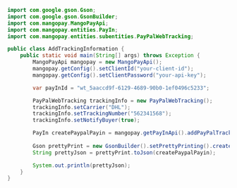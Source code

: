 ```java Java 
import com.google.gson.Gson;
import com.google.gson.GsonBuilder;
import com.mangopay.MangoPayApi;
import com.mangopay.entities.PayIn;
import com.mangopay.entities.subentities.PayPalWebTracking;

public class AddTrackingInformation {
    public static void main(String[] args) throws Exception {
        MangoPayApi mangopay = new MangoPayApi();
        mangopay.getConfig().setClientId("your-client-id");
        mangopay.getConfig().setClientPassword("your-api-key");

        var payInId = "wt_5aaccd9f-6129-4689-90b0-1ef0496c5233";

        PayPalWebTracking trackingInfo = new PayPalWebTracking();
        trackingInfo.setCarrier("DHL");
        trackingInfo.setTrackingNumber("562341568");
        trackingInfo.setNotifyBuyer(true);

        PayIn createPaypalPayin = mangopay.getPayInApi().addPayPalTrackingInformation(payInId, trackingInfo);
        
        Gson prettyPrint = new GsonBuilder().setPrettyPrinting().create();
        String prettyJson = prettyPrint.toJson(createPaypalPayin);

        System.out.println(prettyJson);
    }
}
```